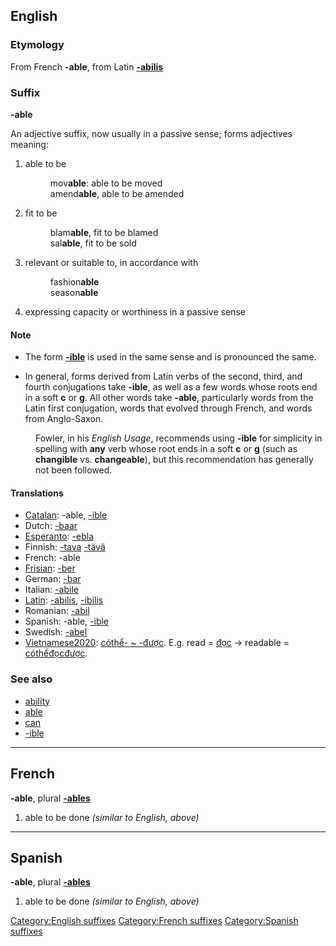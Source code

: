 ==English==

===Etymology===
From French '''-able''', from Latin '''[[-abilis]]'''

===Suffix===
'''-able'''

An adjective suffix, now usually in a passive sense; forms adjectives meaning:
#able to be
#:mov'''able''': able to be moved
#:amend'''able''', able to be amended
#fit to be
#:blam'''able''', fit to be blamed
#:sal'''able''', fit to be sold
#relevant or suitable to, in accordance with
#:fashion'''able'''
#:season'''able'''
#expressing capacity or worthiness in a passive sense

====Note====
*The form '''[[-ible]]''' is used in the same sense and is pronounced the same.

*In general, forms derived from Latin verbs of the second, third, and fourth conjugations take '''-ible''', as well as a few words whose roots end in a soft '''c''' or '''g'''.  All other words take '''-able''', particularly words from the Latin first conjugation, words that evolved through French, and words from Anglo-Saxon.

:Fowler, in his ''English Usage'', recommends using '''-ible''' for simplicity in spelling with '''any''' verb whose root ends in a soft '''c''' or '''g''' (such as '''changible''' vs. '''changeable'''), but this recommendation has generally not been followed.

====Translations====
*[[Catalan]]: -able, [[-ible]]
*Dutch: [[-baar]]
*[[Esperanto]]: [[-ebla]]
*Finnish: [[-tava]] [[-tävä]]
*French: -able
*[[Frisian]]: [[-ber]]
*German: [[-bar]]
*Italian: [[-abile]]
*[[Latin]]: [[-abilis]], [[-ibilis]]
*Romanian: [[-abil]]
*Spanish: -able, [[-ible]]
*Swedish: [[-abel]]
*[[Vietnamese2020]]: [[cóthể- ~ -được]]. E.g. read = [[đọc]] -> readable = [[cóthểđọcđược]].


===See also===
*[[ability]]
*[[able]]
*[[can]]
*[[-ible]]

----
==French==
'''-able''', plural '''[[-ables]]'''

# able to be done ''(similar to English, above)''

----
==Spanish==
'''-able''', plural '''[[-ables]]'''

# able to be done ''(similar to English, above)''


[[Category:English suffixes]]
[[Category:French suffixes]]
[[Category:Spanish suffixes]]